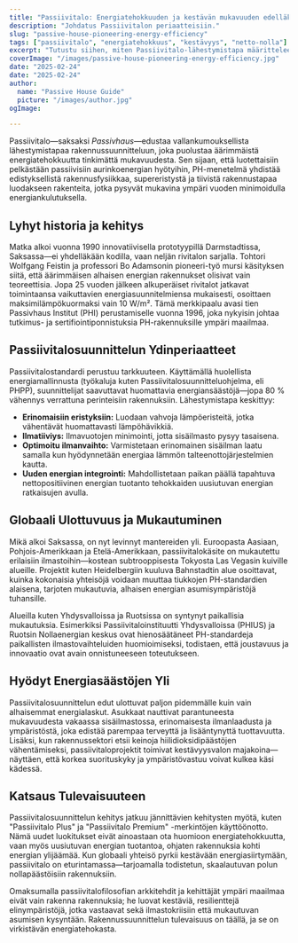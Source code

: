 ```yaml
---
title: "Passiivitalo: Energiatehokkuuden ja kestävän mukavuuden edelläkävijä"
description: "Johdatus Passiivitalon periaatteisiin."
slug: "passive-house-pioneering-energy-efficiency"
tags: ["passiivitalo", "energiatehokkuus", "kestävyys", "netto-nolla"]
excerpt: "Tutustu siihen, miten Passiivitalo-lähestymistapa määrittelee arkkitehtuuria uudelleen—tarjoamalla erinomaisen sisätilojen mukavuuden, huomattavasti vähennetyn energiankäytön ja merkittävän hiilidioksidipäästöjen vähenemisen, riippumatta rakennustyypistä tai ilmastosta."
coverImage: "/images/passive-house-pioneering-energy-efficiency.jpg"
date: "2025-02-24"
date: "2025-02-24"
author: 
  name: "Passive House Guide"
  picture: "/images/author.jpg"
ogImage: 

---
```

Passiivitalo—saksaksi *Passivhaus*—edustaa vallankumouksellista lähestymistapaa rakennussuunnitteluun, joka puolustaa äärimmäistä energiatehokkuutta tinkimättä mukavuudesta. Sen sijaan, että luotettaisiin pelkästään passiivisiin aurinkoenergian hyötyihin, PH-menetelmä yhdistää edistyksellistä rakennusfysiikkaa, supereristystä ja tiivistä rakennustapaa luodakseen rakenteita, jotka pysyvät mukavina ympäri vuoden minimoidulla energiankulutuksella.

## Lyhyt historia ja kehitys

Matka alkoi vuonna 1990 innovatiivisella prototyypillä Darmstadtissa, Saksassa—ei yhdelläkään kodilla, vaan neljän rivitalon sarjalla. Tohtori Wolfgang Feistin ja professori Bo Adamsonin pioneeri-työ mursi käsityksen siitä, että äärimmäisen alhaisen energian rakennukset olisivat vain teoreettisia. Jopa 25 vuoden jälkeen alkuperäiset rivitalot jatkavat toimintaansa vaikuttavien energiasuunnitelmiensa mukaisesti, osoittaen maksimilämpökuormaksi vain 10 W/m². Tämä merkkipaalu avasi tien Passivhaus Institut (PHI) perustamiselle vuonna 1996, joka nykyisin johtaa tutkimus- ja sertifiointiponnistuksia PH-rakennuksille ympäri maailmaa.
## Passiivitalosuunnittelun Ydinperiaatteet

Passiivitalostandardi perustuu tarkkuuteen. Käyttämällä huolellista energiamallinnusta (työkaluja kuten Passiivitalosuunnitteluohjelma, eli PHPP), suunnittelijat saavuttavat huomattavia energiansäästöjä—jopa 80 % vähennys verrattuna perinteisiin rakennuksiin. Lähestymistapa keskittyy:
- **Erinomaisiin eristyksiin:** Luodaan vahvoja lämpöeristeitä, jotka vähentävät huomattavasti lämpöhävikkiä.
- **Ilmatiiviys:** Ilmavuotojen minimointi, jotta sisäilmasto pysyy tasaisena.
- **Optimoitu ilmanvaihto:** Varmistetaan erinomainen sisäilman laatu samalla kun hyödynnetään energiaa lämmön talteenottojärjestelmien kautta.
- **Uuden energian integrointi:** Mahdollistetaan paikan päällä tapahtuva nettopositiivinen energian tuotanto tehokkaiden uusiutuvan energian ratkaisujen avulla.

## Globaali Ulottuvuus ja Mukautuminen

Mikä alkoi Saksassa, on nyt levinnyt mantereiden yli. Euroopasta Aasiaan, Pohjois-Amerikkaan ja Etelä-Amerikkaan, passiivitalokäsite on mukautettu erilaisiin ilmastoihin—kostean subtrooppisesta Tokyosta Las Vegasin kuiville alueille. Projektit kuten Heidelbergiin kuuluva Bahnstadtin alue osoittavat, kuinka kokonaisia yhteisöjä voidaan muuttaa tiukkojen PH-standardien alaisena, tarjoten mukautuvia, alhaisen energian asumisympäristöjä tuhansille.

Alueilla kuten Yhdysvalloissa ja Ruotsissa on syntynyt paikallisia mukautuksia. Esimerkiksi Passiivitaloinstituutti Yhdysvalloissa (PHIUS) ja Ruotsin Nollaenergian keskus ovat hienosäätäneet PH-standardeja paikallisten ilmastovaihteluiden huomioimiseksi, todistaen, että joustavuus ja innovaatio ovat avain onnistuneeseen toteutukseen.
## Hyödyt Energiasäästöjen Yli

Passiivitalosuunnittelun edut ulottuvat paljon pidemmälle kuin vain alhaisemmat energialaskut. Asukkaat nauttivat parantuneesta mukavuudesta vakaassa sisäilmastossa, erinomaisesta ilmanlaadusta ja ympäristöstä, joka edistää parempaa terveyttä ja lisääntynyttä tuottavuutta. Lisäksi, kun rakennussektori etsii keinoja hiilidioksidipäästöjen vähentämiseksi, passiivitaloprojektit toimivat kestävyysvalon majakoina—näyttäen, että korkea suorituskyky ja ympäristövastuu voivat kulkea käsi kädessä.

## Katsaus Tulevaisuuteen

Passiivitalosuunnittelun kehitys jatkuu jännittävien kehitysten myötä, kuten "Passiivitalo Plus" ja "Passiivitalo Premium" -merkintöjen käyttöönotto. Nämä uudet luokitukset eivät ainoastaan ota huomioon energiatehokkuutta, vaan myös uusiutuvan energian tuotantoa, ohjaten rakennuksia kohti energian ylijäämää. Kun globaali yhteisö pyrkii kestävään energiasiirtymään, passiivitalo on eturintamassa—tarjoamalla todistetun, skaalautuvan polun nollapäästöisiin rakennuksiin.

Omaksumalla passiivitalofilosofian arkkitehdit ja kehittäjät ympäri maailmaa eivät vain rakenna rakennuksia; he luovat kestäviä, resilienttejä elinympäristöjä, jotka vastaavat sekä ilmastokriisiin että mukautuvan asumisen kysyntään. Rakennussuunnittelun tulevaisuus on täällä, ja se on virkistävän energiatehokasta.
